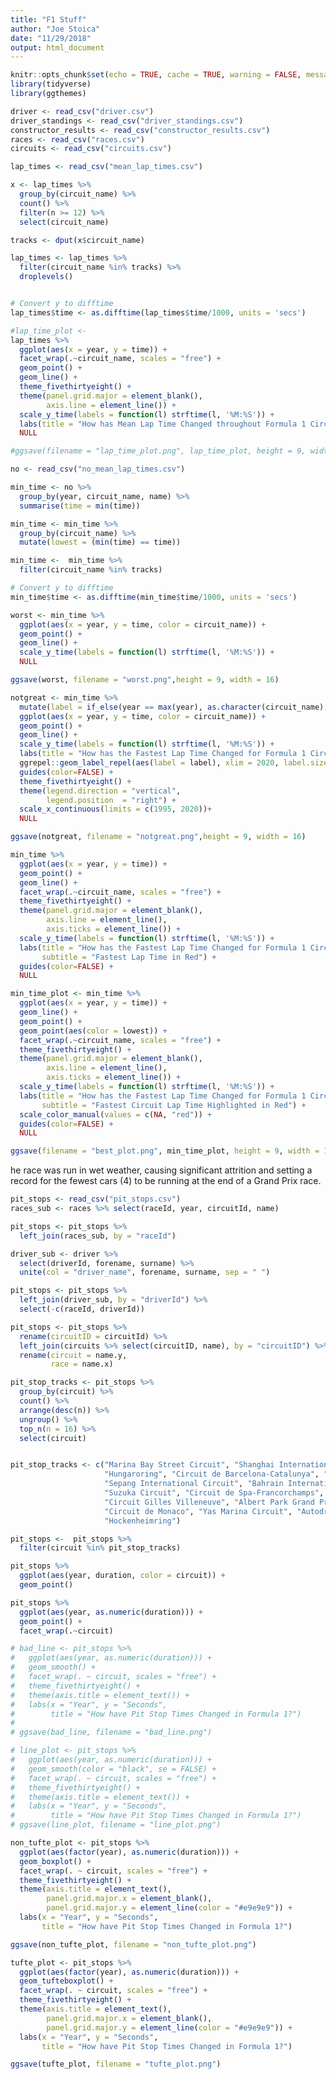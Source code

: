 ```yaml
---
title: "F1 Stuff"
author: "Joe Stoica"
date: "11/29/2018"
output: html_document
---
```


```r
knitr::opts_chunk$set(echo = TRUE, cache = TRUE, warning = FALSE, message = FALSE)
library(tidyverse)
library(ggthemes)
```

```r
driver <- read_csv("driver.csv")
driver_standings <- read_csv("driver_standings.csv")
constructor_results <- read_csv("constructor_results.csv")
races <- read_csv("races.csv")
circuits <- read_csv("circuits.csv")
```

```r
lap_times <- read_csv("mean_lap_times.csv")

x <- lap_times %>% 
  group_by(circuit_name) %>% 
  count() %>% 
  filter(n >= 12) %>% 
  select(circuit_name) 

tracks <- dput(x$circuit_name)

lap_times <- lap_times %>%
  filter(circuit_name %in% tracks) %>% 
  droplevels()


# Convert y to difftime
lap_times$time <- as.difftime(lap_times$time/1000, units = 'secs')
```

```r
#lap_time_plot <- 
lap_times %>% 
  ggplot(aes(x = year, y = time)) + 
  facet_wrap(.~circuit_name, scales = "free") + 
  geom_point() +
  geom_line() +
  theme_fivethirtyeight() +
  theme(panel.grid.major = element_blank(),
        axis.line = element_line()) +
  scale_y_time(labels = function(l) strftime(l, '%M:%S')) + 
  labs(title = "How has Mean Lap Time Changed throughout Formula 1 Circuits?")+
  NULL 

#ggsave(filename = "lap_time_plot.png", lap_time_plot, height = 9, width = 16)
```

```r
no <- read_csv("no_mean_lap_times.csv")

min_time <- no %>% 
  group_by(year, circuit_name, name) %>% 
  summarise(time = min(time))

min_time <- min_time %>% 
  group_by(circuit_name) %>% 
  mutate(lowest = (min(time) == time))

min_time <-  min_time %>%
  filter(circuit_name %in% tracks)

# Convert y to difftime
min_time$time <- as.difftime(min_time$time/1000, units = 'secs')
```

```r
worst <- min_time %>% 
  ggplot(aes(x = year, y = time, color = circuit_name)) + 
  geom_point() +
  geom_line() +
  scale_y_time(labels = function(l) strftime(l, '%M:%S')) + 
  NULL

ggsave(worst, filename = "worst.png",height = 9, width = 16)
```



```r
notgreat <- min_time %>% 
  mutate(label = if_else(year == max(year), as.character(circuit_name), NA_character_)) %>%
  ggplot(aes(x = year, y = time, color = circuit_name)) + 
  geom_point() +
  geom_line() +
  scale_y_time(labels = function(l) strftime(l, '%M:%S')) + 
  labs(title = "How has the Fastest Lap Time Changed for Formula 1 Circuits?") +
  ggrepel::geom_label_repel(aes(label = label), xlim = 2020, label.size = .1, na.rm = TRUE) +
  guides(color=FALSE) + 
  theme_fivethirtyeight() +
  theme(legend.direction = "vertical",
        legend.position  = "right") +
  scale_x_continuous(limits = c(1995, 2020))+
  NULL

ggsave(notgreat, filename = "notgreat.png",height = 9, width = 16)
```

```r
min_time %>% 
  ggplot(aes(x = year, y = time)) + 
  geom_point() +
  geom_line() +
  facet_wrap(.~circuit_name, scales = "free") + 
  theme_fivethirtyeight() +
  theme(panel.grid.major = element_blank(),
        axis.line = element_line(),
        axis.ticks = element_line()) +
  scale_y_time(labels = function(l) strftime(l, '%M:%S')) + 
  labs(title = "How has the Fastest Lap Time Changed for Formula 1 Circuits?",
       subtitle = "Fastest Lap Time in Red") + 
  guides(color=FALSE) + 
  NULL
```


```r
min_time_plot <- min_time %>% 
  ggplot(aes(x = year, y = time)) + 
  geom_line() +
  geom_point() +
  geom_point(aes(color = lowest)) +
  facet_wrap(.~circuit_name, scales = "free") + 
  theme_fivethirtyeight() +
  theme(panel.grid.major = element_blank(),
        axis.line = element_line(),
        axis.ticks = element_line()) +
  scale_y_time(labels = function(l) strftime(l, '%M:%S')) + 
  labs(title = "How has the Fastest Lap Time Changed for Formula 1 Circuits?",
       subtitle = "Fastest Circuit Lap Time Highlighted in Red") + 
  scale_color_manual(values = c(NA, "red")) +
  guides(color=FALSE) + 
  NULL

ggsave(filename = "best_plot.png", min_time_plot, height = 9, width = 16)
```

he race was run in wet weather, causing significant attrition and setting a record for the fewest cars (4) to be running at the end of a Grand Prix race.

```r
pit_stops <- read_csv("pit_stops.csv")
races_sub <- races %>% select(raceId, year, circuitId, name)

pit_stops <- pit_stops %>% 
  left_join(races_sub, by = "raceId")

driver_sub <- driver %>%
  select(driverId, forename, surname) %>% 
  unite(col = "driver_name", forename, surname, sep = " ")

pit_stops <- pit_stops %>% 
  left_join(driver_sub, by = "driverId") %>% 
  select(-c(raceId, driverId)) 

pit_stops <- pit_stops %>% 
  rename(circuitID = circuitId) %>% 
  left_join(circuits %>% select(circuitID, name), by = "circuitID") %>% 
  rename(circuit = name.y,
         race = name.x)

pit_stop_tracks <- pit_stops %>% 
  group_by(circuit) %>% 
  count() %>% 
  arrange(desc(n)) %>% 
  ungroup() %>%
  top_n(n = 16) %>% 
  select(circuit)


pit_stop_tracks <- c("Marina Bay Street Circuit", "Shanghai International Circuit", 
                     "Hungaroring", "Circuit de Barcelona-Catalunya", "Autódromo José Carlos Pace", 
                     "Sepang International Circuit", "Bahrain International Circuit", 
                     "Suzuka Circuit", "Circuit de Spa-Francorchamps", "Silverstone Circuit", 
                     "Circuit Gilles Villeneuve", "Albert Park Grand Prix Circuit", 
                     "Circuit de Monaco", "Yas Marina Circuit", "Autodromo Nazionale di Monza", 
                     "Hockenheimring")

pit_stops <-  pit_stops %>% 
  filter(circuit %in% pit_stop_tracks)
```

```r
pit_stops %>% 
  ggplot(aes(year, duration, color = circuit)) +
  geom_point()
```

```r
pit_stops %>% 
  ggplot(aes(year, as.numeric(duration))) +
  geom_point() +
  facet_wrap(.~circuit)
```

```r
# bad_line <- pit_stops %>% 
#   ggplot(aes(year, as.numeric(duration))) +
#   geom_smooth() +
#   facet_wrap(. ~ circuit, scales = "free") +
#   theme_fivethirtyeight() +
#   theme(axis.title = element_text()) + 
#   labs(x = "Year", y = "Seconds",
#        title = "How have Pit Stop Times Changed in Formula 1?")
# 
# ggsave(bad_line, filename = "bad_line.png")
```

```r
# line_plot <- pit_stops %>% 
#   ggplot(aes(year, as.numeric(duration))) +
#   geom_smooth(color = "black", se = FALSE) +
#   facet_wrap(. ~ circuit, scales = "free") +
#   theme_fivethirtyeight() +
#   theme(axis.title = element_text()) + 
#   labs(x = "Year", y = "Seconds",
#        title = "How have Pit Stop Times Changed in Formula 1?")
# ggsave(line_plot, filename = "line_plot.png")
```

```r
non_tufte_plot <- pit_stops %>% 
  ggplot(aes(factor(year), as.numeric(duration))) +
  geom_boxplot() +
  facet_wrap(. ~ circuit, scales = "free") +
  theme_fivethirtyeight() +
  theme(axis.title = element_text(),
        panel.grid.major.x = element_blank(),
        panel.grid.major.y = element_line(color = "#e9e9e9")) + 
  labs(x = "Year", y = "Seconds",
       title = "How have Pit Stop Times Changed in Formula 1?")

ggsave(non_tufte_plot, filename = "non_tufte_plot.png")
```

```r
tufte_plot <- pit_stops %>% 
  ggplot(aes(factor(year), as.numeric(duration))) +
  geom_tufteboxplot() + 
  facet_wrap(. ~ circuit, scales = "free") +
  theme_fivethirtyeight() +
  theme(axis.title = element_text(),
        panel.grid.major.x = element_blank(),
        panel.grid.major.y = element_line(color = "#e9e9e9")) + 
  labs(x = "Year", y = "Seconds",
       title = "How have Pit Stop Times Changed in Formula 1?")

ggsave(tufte_plot, filename = "tufte_plot.png")
```

